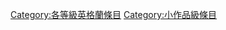 {{Articles by Quality|topic=英格蘭|project=英格蘭|format=toc}}
[[Category:各等級英格蘭條目|Category:各等級英格蘭條目]]
[[Category:小作品級條目|Category:小作品級條目]]